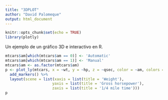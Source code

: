 ```yaml
---
title: "3DPLOT"
author: "David Palomeque"
output: html_document
---
```


```r
knitr::opts_chunk$set(echo = TRUE)
library(plotly)
```

Un ejemplo de un gráfico 3D e interactivo en R.

```r
mtcars$am[which(mtcars$am == 0)] <- 'Automatic'
mtcars$am[which(mtcars$am == 1)] <- 'Manual'
mtcars$am <- as.factor(mtcars$am)
p <- plot_ly(mtcars, x = ~wt, y = ~hp, z = ~qsec, color = ~am, colors = c('#BF382A', '#0C4B8E')) %>%
  add_markers() %>%
  layout(scene = list(xaxis = list(title = 'Weight'),
                     yaxis = list(title = 'Gross horsepower'),
                     zaxis = list(title = '1/4 mile time')))
p
```

